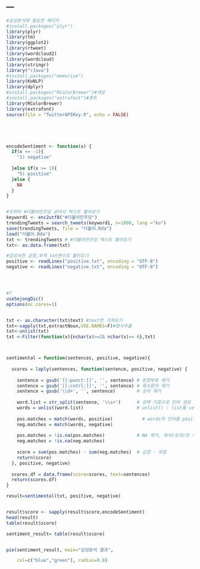 ---
---

```r
#감성분석에 필요한 패키지 
#install.packages("plyr")
library(plyr)
library(tm)
library(ggplot2)
library(rtweet)
library(wordcloud2)
library(wordcloud)
library(stringr)
library("rJava")
#install.packages("memorise")
library(KoNLP)
library(dplyr)
#install.packages("RColorBrewer")#색상
#install.packages("extrafont")#폰트
library(RColorBrewer)
library(extrafont)
source(file = "TwitterAPIKey.R", echo = FALSE)





encodeSentiment <- function(x) {
  if(x <= -1){
    "1) negative"
  
  }else if(x >= 1){
    "5) positive"
  }else {
    NA
  }
}


#트위터 #더불어민주당 긁어서 텍스트 불러오기 
keyword1 <- enc2utf8("#더불어민주당")
trendingTweets = search_tweets(keyword1, n=1000, lang ="ko")
save(trendingTweets, file = "더불어.Rda")
load("더불어.Rda")
txt <- trendingTweets # #더불어민주당 텍스트 불러오기 
txt<- as.data.frame(txt)

#감성사전 긍정,부적 txt변수로 불러오기 
positive <- readLines("positive.txt", encoding = "UTF-8")
negative <- readLines("negative.txt", encoding = "UTF-8")





```

```r
#?
useSejongDic()
options(mc.cores=1)


txt <- as.character(txt$text) #text만 가져오기 
txt<-sapply(txt,extractNoun,USE.NAMES=F)#명사추출
txt<-unlist(txt)
txt <-Filter(function(x){nchar(x)>=2& nchar(x)<= 6},txt)



sentimental = function(sentences, positive, negative){
  
  scores = laply(sentences, function(sentence, positive, negative) {
    
    sentence = gsub('[[:punct:]]', '', sentence) # 문장부호 제거
    sentence = gsub('[[:cntrl:]]', '', sentence) # 특수문자 제거
    sentence = gsub('\\d+', '', sentence)        # 숫자 제거
    
    word.list = str_split(sentence, '\\s+')      # 공백 기준으로 단어 생성 -> \\s+ : 공백 정규식, +(1개 이상)
    words = unlist(word.list)                    # unlist() : list를 vector 객체로 구조변경
    
    pos.matches = match(words, positive)           # words의 단어를 positive에서 matching
    neg.matches = match(words, negative)
    
    pos.matches = !is.na(pos.matches)            # NA 제거, 위치(숫자)만 추출
    neg.matches = !is.na(neg.matches)
    
    score = sum(pos.matches) - sum(neg.matches)  # 긍정 - 부정   
    return(score)
  }, positive, negative)
  
  scores.df = data.frame(score=scores, text=sentences)
  return(scores.df)
}

result=sentimental(txt, positive, negative)


result$score <- sapply(result$score,encodeSentiment)
head(result)
table(result$score)

sentiment_result= table(result$score)


pie(sentiment_result, main="감성분석 결과",

    col=c("blue","green"), radius=0.8)



```
